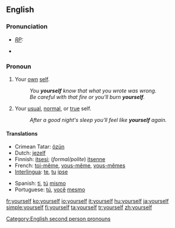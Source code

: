 ==English==

===Pronunciation===
{{English reflexive pronouns}}
* ''[[RP]]:'' {{IPA|/jɔːˈself/}}
*{{audio|en-us-yourself.ogg|Audio (US)}}
*:{{rhymes|ɛlf}}

===Pronoun===
{{en-pron|desc=referring to the person being spoken to, previously mentioned|the reflexive case of|you}}

# Your [[own]] [[self]].
#: ''You '''yourself''' know that what you wrote was wrong.''
#: ''Be careful with that fire or you'll burn '''yourself'''.''
# Your [[usual]], [[normal]], or [[true]] self.
#: ''After a good night's sleep you'll feel like '''yourself''' again.''

====Translations====
{{trans-top}}
*Crimean Tatar: [[özün]]
*Dutch: [[jezelf]]
*Finnish: [[itsesi]]; (''formal/polite'') [[itsenne]]
*French: [[toi-même]], [[vous-même]], [[vous-mêmes]]
*[[Interlingua]]: [[te]], [[tu]] [[ipse]]
{{trans-mid}}
*Spanish: [[ti]], [[tú]] [[mismo]]
*Portuguese: [[tú]], [[você]] [[mesmo]]
{{trans-bottom}}

[[Category:English second person pronouns]]

[[fr:yourself]]
[[ko:yourself]]
[[io:yourself]]
[[it:yourself]]
[[hu:yourself]]
[[ja:yourself]]
[[simple:yourself]]
[[fi:yourself]]
[[ta:yourself]]
[[tr:yourself]]
[[zh:yourself]]